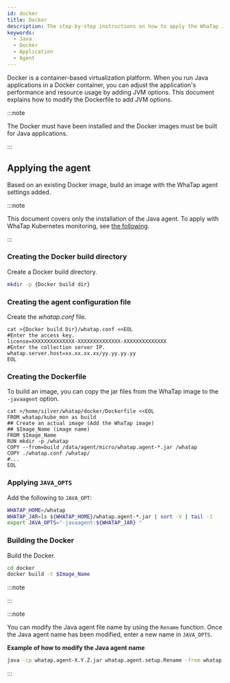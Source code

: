 ```yaml
---
id: docker
title: Docker
description: The step-by-step instructions on how to apply the WhaTap Java monitoring agent to Java applications in the Docker environment are provided. Users can add more Whatap Java agent settings to the existing Docker image to see the processes for building a new image, creating the whatap.conf file, writing a Dockerfile, and modifying JAVA_OPT. Additional JVM options for Java 17 or later and the method how to configure the heap histogram lookup for various Java versions are also provided.
keywords:
  - Java
  - Docker
  - Application
  - Agent
---
```


Docker is a container-based virtualization platform. When you run Java applications in a Docker container, you can adjust the application's performance and resource usage by adding JVM options. This document explains how to modify the Dockerfile to add JVM options.

:::note

The Docker must have been installed and the Docker images must be built for Java applications.

:::

## Applying the agent

Based on an existing Docker image, build an image with the WhaTap agent settings added.

:::note

This document covers only the installation of the Java agent. To apply with WhaTap Kubernetes monitoring, see [the following](../../kubernetes/install-docker-java).

:::

### Creating the Docker build directory

Create a Docker build directory.

```bash
mkdir -p {Docker build dir}
```

### Creating the agent configuration file

Create the _whatap.conf_ file.

```docker {3,5} showLineNumbers
cat >{Docker build Dir}/whatap.conf <<EOL
#Enter the access key.
license=XXXXXXXXXXXXXX-XXXXXXXXXXXXXX-XXXXXXXXXXXXXX 
#Enter the collection server IP.
whatap.server.host=xx.xx.xx.xx/yy.yy.yy.yy 
EOL
```

### Creating the Dockerfile

To build an image, you can copy the jar files from the WhaTap image to the `-javaagent` option.

```docker
cat >/home/silver/whatap/docker/Dockerfile <<EOL
FROM whatap/kube_mon as build
## Create an actual image (Add the WhaTap image)
## $Image_Name (image name)
FROM $Image_Name
RUN mkdir -p /whatap
COPY --from=build /data/agent/micro/whatap.agent-*.jar /whatap
COPY ./whatap.conf /whatap/
#...
EOL
```

### Applying `JAVA_OPTS`

Add the following to `JAVA_OPT`:

```bash
WHATAP_HOME=/whatap
WHATAP_JAR=ls ${WHATAP_HOME}/whatap.agent-*.jar | sort -V | tail -1
export JAVA_OPTS="-javaagent:${WHATAP_JAR} "
```

### Building the Docker

Build the Docker.

```bash
cd docker
docker build -t $Image_Name
```

:::note


<Java17 />

:::

:::note

You can modify the Java agent file name by using the `Rename` function. Once the Java agent name has been modified, enter a new name in `JAVA_OPTS`.

**Example of how to modify the Java agent name**

```bash
java -cp whatap.agent-X.Y.Z.jar whatap.agent.setup.Rename -from whatap.agent-X.Y.Z.jar -to whatap.agent.jar
```

:::


<Setheapmemory />


<Nextstep />
